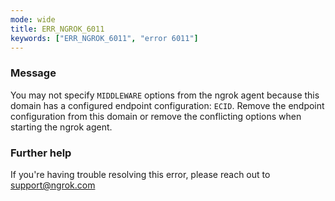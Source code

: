 ```yaml
---
mode: wide
title: ERR_NGROK_6011
keywords: ["ERR_NGROK_6011", "error 6011"]
---
```



### Message

You may not specify `MIDDLEWARE` options from the ngrok agent because this domain has a configured endpoint configuration: `ECID`. Remove the endpoint configuration from this domain or remove the conflicting options when starting the ngrok agent.

<ErrorDetails />

### Further help

If you're having trouble resolving this error, please reach out to [support@ngrok.com](mailto:support@ngrok.com?subject=Help%20with%20ERR_NGROK_6011)
